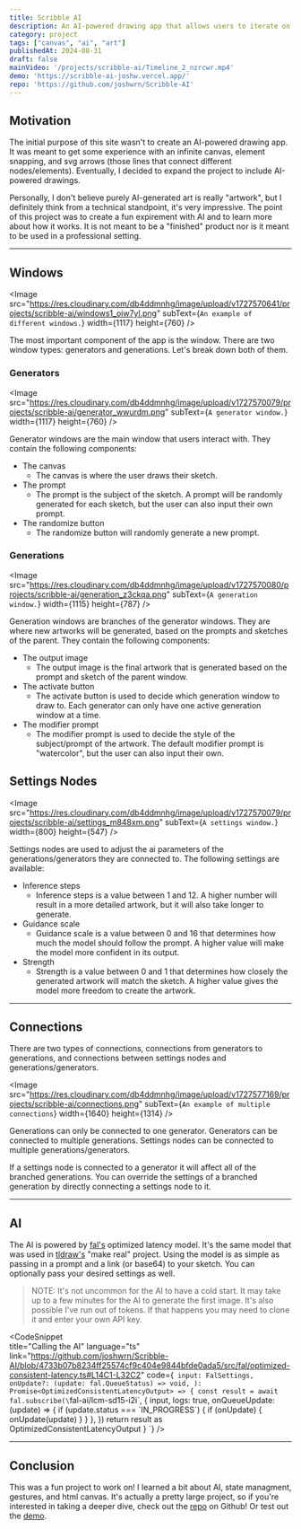 ```yaml
---
title: Scribble AI
description: An AI-powered drawing app that allows users to iterate on their rough sketches and create new artworks.
category: project
tags: ["canvas", "ai", "art"]
publishedAt: 2024-08-31
draft: false
mainVideo: '/projects/scribble-ai/Timeline_2_nzrcwr.mp4'
demo: 'https://scribble-ai-joshw.vercel.app/'
repo: 'https://github.com/joshwrn/Scribble-AI'
---
```


## Motivation

The initial purpose of this site wasn't to create an AI-powered drawing app. It was meant to get some experience with an infinite canvas, element snapping, and svg arrows (those lines that connect different nodes/elements). Eventually, I decided to expand the project to include AI-powered drawings.

Personally, I don't believe purely AI-generated art is really "artwork", but I definitely think from a technical standpoint, it's very impressive. The point of this project was to create a fun expirement with AI and to learn more about how it works. It is not meant to be a "finished" product nor is it meant to be used in a professional setting.

---

## Windows

<Image src="https://res.cloudinary.com/db4ddmnhg/image/upload/v1727570641/projects/scribble-ai/windows1_oiw7yl.png" subText={`An example of different windows.`} width={1117} height={760} />

The most important component of the app is the window. There are two window types: generators and generations. Let's break down both of them.

### Generators

<Image src="https://res.cloudinary.com/db4ddmnhg/image/upload/v1727570079/projects/scribble-ai/generator_wwurdm.png" subText={`A generator window.`} width={1117} height={760} />

Generator windows are the main window that users interact with. They contain the following components:

- The canvas
  - The canvas is where the user draws their sketch.
- The prompt
  - The prompt is the subject of the sketch. A prompt will be randomly generated for each sketch, but the user can also input their own prompt.
- The randomize button
  - The randomize button will randomly generate a new prompt.

### Generations

<Image src="https://res.cloudinary.com/db4ddmnhg/image/upload/v1727570080/projects/scribble-ai/generation_z3ckqa.png" subText={`A generation window.`} width={1115} height={787} />

Generation windows are branches of the generator windows. They are where new artworks will be generated, based on the prompts and sketches of the parent. They contain the following components:

- The output image
  - The output image is the final artwork that is generated based on the prompt and sketch of the parent window.
- The activate button
  - The activate button is used to decide which generation window to draw to. Each generator can only have one active generation window at a time.
- The modifier prompt
  - The modifier prompt is used to decide the style of the subject/prompt of the artwork. The default modifier prompt is "watercolor", but the user can also input their own.

## Settings Nodes

<Image src="https://res.cloudinary.com/db4ddmnhg/image/upload/v1727570079/projects/scribble-ai/settings_m848xm.png" subText={`A settings window.`} width={800} height={547} />

Settings nodes are used to adjust the ai parameters of the generations/generators they are connected to. The following settings are available:

- Inference steps
  - Inference steps is a value between 1 and 12. A higher number will result in a more detailed artwork, but it will also take longer to generate.
- Guidance scale
  - Guidance scale is a value between 0 and 16 that determines how much the model should follow the prompt. A higher value will make the model more confident in its output.
- Strength
  - Strength is a value between 0 and 1 that determines how closely the generated artwork will match the sketch. A higher value gives the model more freedom to create the artwork.

---

## Connections

There are two types of connections, connections from generators to generations, and connections between settings nodes and generations/generators.

<Image src="https://res.cloudinary.com/db4ddmnhg/image/upload/v1727577169/projects/scribble-ai/connections.png" subText={`An example of multiple connections`} width={1640} height={1314} />

Generations can only be connected to one generator. Generators can be connected to multiple generations. Settings nodes can be connected to multiple generations/generators.

If a settings node is connected to a generator it will affect all of the branched generations. You can override the settings of a branched generation by directly connecting a settings node to it.

---

## AI

The AI is powered by [fal's](https://fal.ai/) optimized latency model. It's the same model that was used in [tldraw's](https://makereal.tldraw.com/) "make real" project. Using the model is as simple as passing in a prompt and a link (or base64) to your sketch. You can optionally pass your desired settings as well.

> NOTE: It's not uncommon for the AI to have a cold start. It may take up to a few minutes for the AI to generate the first image. It's also possible I've run out of tokens. If that happens you may need to clone it and enter your own API key.

<CodeSnippet  
title="Calling the AI"
language="ts"
link="https://github.com/joshwrn/Scribble-AI/blob/4733b07b8234ff25574cf9c404e9844bfde0ada5/src/fal/optimized-consistent-latency.ts#L14C1-L32C2"
code={`
  input: FalSettings,
  onUpdate?: (update: fal.QueueStatus) => void,
): Promise<OptimizedConsistentLatencyOutput> => {
  const result = await fal.subscribe(\`fal-ai/lcm-sd15-i2i\`, {
    input,
    logs: true,
    onQueueUpdate: (update) => {
      if (update.status === \`IN_PROGRESS\`) {
        if (onUpdate) {
          onUpdate(update)
        }
      }
    },
  })
  return result as OptimizedConsistentLatencyOutput
}
`}
/>

---

## Conclusion

This was a fun project to work on! I learned a bit about AI, state managment, gestures, and html canvas. It's actually a pretty large project, so if you're interested in taking a deeper dive, check out the [repo](https://github.com/joshwrn/Scribble-AI/) on Github! Or test out the [demo](https://scribble-ai-joshw.vercel.app/).